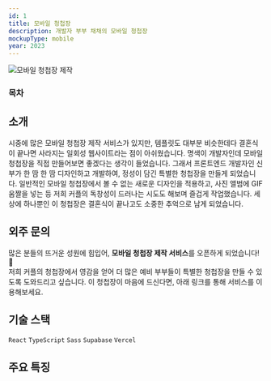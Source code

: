 ```yaml
---
id: 1
title: 모바일 청첩장
description: 개발자 부부 채채의 모바일 청첩장
mockupType: mobile
year: 2023
---
```


<Image path="/projects/wedding-card" src="/main.webp" alt="모바일 청첩장 제작" />

### 목차

## 소개

<Link url="https://wedding.chaechae.life" />

시중에 많은 모바일 청첩장 제작 서비스가 있지만, 템플릿도 대부분 비슷한데다 결혼식이 끝나면 사라지는 일회성 웹사이트라는 점이 아쉬웠습니다. 명색이 개발자인데 모바일 청첩장을 직접 만들어보면 좋겠다는 생각이 들었습니다. 그래서 프론트엔드 개발자인 신부가 한 땀 한 땀 디자인하고 개발하여, 정성이 담긴 특별한 청첩장을 만들게 되었습니다. 일반적인 모바일 청첩장에서 볼 수 없는 새로운 디자인을 적용하고, 사진 앨범에 GIF 움짤을 넣는 등 저희 커플의 독창성이 드러나는 시도도 해보며 즐겁게 작업했습니다. 세상에 하나뿐인 이 청첩장은 결혼식이 끝나고도 소중한 추억으로 남게 되었습니다.

## 외주 문의

많은 분들의 뜨거운 성원에 힘입어, **모바일 청첩장 제작 서비스**를 오픈하게 되었습니다! 🎉  
저희 커플의 청첩장에서 영감을 얻어 더 많은 예비 부부들이 특별한 청첩장을 만들 수 있도록 도와드리고 싶습니다. 이 청첩장이 마음에 드신다면, 아래 링크를 통해 서비스를 이용해보세요.

<Link url="https://kmong.com/gig/552928" />

## 기술 스택

`React` `TypeScript` `Sass` `Supabase` `Vercel`

## 주요 특징
